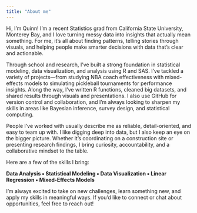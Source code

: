 ```yaml
---
title: "About me"
---
```


Hi, I’m Quinn! I’m a recent Statistics grad from California State University, Monterey Bay, and I love turning messy data into insights that actually mean something. For me, it’s all about finding patterns, telling stories through visuals, and helping people make smarter decisions with data that’s clear and actionable.

Through school and research, I’ve built a strong foundation in statistical modeling, data visualization, and analysis using R and SAS. I’ve tackled a variety of projects—from studying NBA coach effectiveness with mixed-effects models to simulating pickleball tournaments for performance insights. Along the way, I’ve written R functions, cleaned big datasets, and shared results through visuals and presentations. I also use GitHub for version control and collaboration, and I’m always looking to sharpen my skills in areas like Bayesian inference, survey design, and statistical computing.

People I’ve worked with usually describe me as reliable, detail-oriented, and easy to team up with. I like digging deep into data, but I also keep an eye on the bigger picture. Whether it’s coordinating on a construction site or presenting research findings, I bring curiosity, accountability, and a collaborative mindset to the table.

Here are a few of the skills I bring:\

**Data Analysis ▪ Statistical Modeling ▪ Data Visualization ▪ Linear Regression ▪ Mixed-Effects Models**

I’m always excited to take on new challenges, learn something new, and apply my skills in meaningful ways. If you’d like to connect or chat about opportunities, feel free to reach out!
